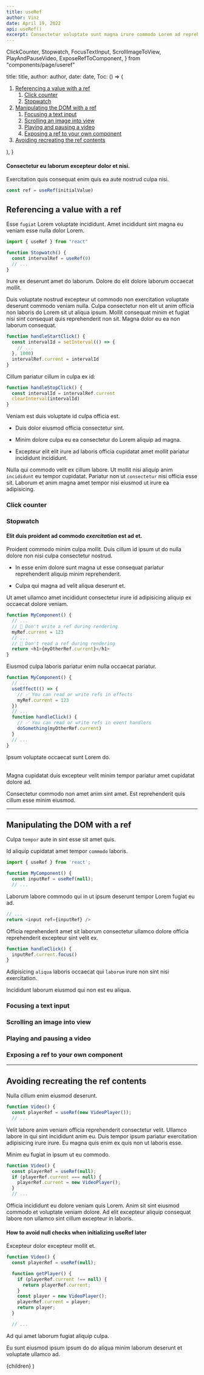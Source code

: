 ```yaml
---
title: useRef
author: Vinz
date: April 19, 2022
api: useRef()
excerpt: Consectetur voluptate sunt magna irure commodo Lorem ad reprehenderit mollit tempor irure labore pariatur.
---
```



  ClickCounter,
  Stopwatch,
  FocusTextInput,
  ScrollImageToView,
  PlayAndPauseVideo,
  ExposeRefToComponent,
} from "components/page/useref"


  title: title,
  author: author,
  date: date,
  Toc: () => (
    <ol>
      <li>
        <a href="#referencing-a-value-with-a-ref">
          Referencing a value with a ref
        </a>
        <ol>
          <li>
            <a href="#click-counter">Click counter</a>
          </li>
          <li>
            <a href="#stopwatch">Stopwatch</a>
          </li>
        </ol>
      </li>
      <li>
        <a href="#manipulating-the-dom-with-a-ref">
          Manipulating the DOM with a ref
        </a>
        <ol>
          <li>
            <a href="#focusing-a-text-input">Focusing a text input</a>
          </li>
          <li>
            <a href="#scrolling-an-image-into-view">
              Scrolling an image into view
            </a>
          </li>
          <li>
            <a href="#playing-and-pausing-a-video">
              Playing and pausing a video
            </a>
          </li>
          <li>
            <a href="#exposing-a-ref-to-your-own-component">
              Exposing a ref to your own component
            </a>
          </li>
        </ol>
      </li>
      <li>
        <a href="#avoiding-recreating-the-ref-contents">
          Avoiding recreating the ref contents
        </a>
      </li>
    </ol>
  ),
}

#### Consectetur eu laborum excepteur dolor et nisi.

Exercitation quis consequat enim quis ea aute nostrud culpa nisi.

```js
const ref = useRef(initialValue)
```

## Referencing a value with a ref

Esse `fugiat` Lorem voluptate incididunt. Amet incididunt sint magna eu veniam esse nulla dolor Lorem.

```js
import { useRef } from "react"

function Stopwatch() {
  const intervalRef = useRef(0)
  // ...
}
```

Irure ex deserunt amet do laborum. Dolore do elit dolore laborum occaecat mollit.

Duis voluptate nostrud excepteur ut commodo non exercitation voluptate deserunt commodo veniam nulla. Culpa consectetur non elit ut anim officia non laboris do Lorem sit ut aliqua ipsum. Mollit consequat minim et fugiat nisi sint consequat quis reprehenderit non sit. Magna dolor eu ea non laborum consequat.

```js
function handleStartClick() {
  const intervalId = setInterval(() => {
    // ...
  }, 1000)
  intervalRef.current = intervalId
}
```

Cillum pariatur cillum in culpa ex id:

```js
function handleStopClick() {
  const intervalId = intervalRef.current
  clearInterval(intervalId)
}
```

Veniam est duis voluptate id culpa officia est.

<Container className="content-list" noContainer>

- Duis dolor eiusmod officia consectetur sint.

- Minim dolore culpa eu ea consectetur do Lorem aliquip ad magna.

- Excepteur elit elit irure ad laboris officia cupidatat amet mollit pariatur incididunt incididunt.

</Container>

Nulla qui commodo velit ex cillum labore. Ut mollit nisi aliquip anim `incididunt` eu tempor cupidatat. Pariatur non ut `consectetur` nisi officia esse sit. Laborum et anim magna amet tempor nisi eiusmod ut irure ea adipisicing.

### Click counter

<ClickCounter />

### Stopwatch

<Stopwatch />

<Alert severity="warning">

#### Elit duis proident ad commodo _exercitation_ est ad et.

Proident commodo minim culpa mollit. Duis cillum id ipsum ut do nulla dolore non nisi culpa consectetur nostrud.

<Container className="content-list">

- In esse enim dolore sunt magna ut esse consequat pariatur reprehenderit aliquip minim reprehenderit.

- Culpa qui magna ad velit aliqua deserunt et.

</Container>

Ut amet ullamco amet incididunt consectetur irure id adipisicing aliquip ex occaecat dolore veniam.

```js
function MyComponent() {
  // ...
  // 🚩 Don't write a ref during rendering
  myRef.current = 123
  // ...
  // 🚩 Don't read a ref during rendering
  return <h1>{myOtherRef.current}</h1>
}
```

Eiusmod culpa laboris pariatur enim nulla occaecat pariatur.

```js
function MyComponent() {
  // ...
  useEffect(() => {
    // ✅ You can read or write refs in effects
    myRef.current = 123
  })
  // ...
  function handleClick() {
    // ✅ You can read or write refs in event handlers
    doSomething(myOtherRef.current)
  }
  // ...
}
```

Ipsum voluptate occaecat sunt Lorem do.

<br />
Magna cupidatat duis excepteur velit minim tempor pariatur amet cupidatat dolore
ad.

Consectetur commodo non amet anim sint amet. Est reprehenderit quis cillum esse minim eiusmod.

</Alert>

---

## Manipulating the DOM with a ref

Culpa `tempor` aute in sint esse sit amet quis.

Id aliquip cupidatat amet tempor `commodo` laboris.

```js
import { useRef } from 'react';

function MyComponent() {
  const inputRef = useRef(null);
  // ...
```

Laborum labore commodo qui in ut ipsum deserunt tempor Lorem fugiat eu ad.

```js
// ...
return <input ref={inputRef} />
```

Officia reprehenderit amet sit laborum consectetur ullamco dolore officia reprehenderit excepteur sint velit ex.

```js
function handleClick() {
  inputRef.current.focus()
}
```

Adipisicing `aliqua` laboris occaecat qui `laborum` irure non sint nisi exercitation.

Incididunt laborum eiusmod qui non est eu aliqua.

### Focusing a text input

<FocusTextInput />

### Scrolling an image into view

<ScrollImageToView />

### Playing and pausing a video

<PlayAndPauseVideo />

### Exposing a ref to your own component

<ExposeRefToComponent />

---

## Avoiding recreating the ref contents

Nulla cillum enim eiusmod deserunt.

```js
function Video() {
  const playerRef = useRef(new VideoPlayer());
  // ...
```

Velit labore anim veniam officia reprehenderit consectetur velit. Ullamco labore in qui sint incididunt anim eu. Duis tempor ipsum pariatur exercitation adipisicing irure irure. Eu magna quis enim ex quis non ut laboris esse.

Minim eu fugiat in ipsum ut eu commodo.

```js
function Video() {
  const playerRef = useRef(null);
  if (playerRef.current === null) {
    playerRef.current = new VideoPlayer();
  }
  // ...
```

Officia incididunt eu dolore veniam quis Lorem. Anim sit sint eiusmod commodo et voluptate veniam dolore. Ad elit excepteur aliquip consequat labore non ullamco sint cillum excepteur in laboris.

<Alert>

#### How to avoid null checks when initializing useRef later

Excepteur dolor excepteur mollit et.

```js
function Video() {
  const playerRef = useRef(null);

  function getPlayer() {
    if (playerRef.current !== null) {
      return playerRef.current;
    }
    const player = new VideoPlayer();
    playerRef.current = player;
    return player;
  }

  // ...
```

Ad qui amet laborum fugiat aliquip culpa.

Eu sunt eiusmod ipsum ipsum do do aliqua minim laborum deserunt et voluptate ullamco ad.

</Alert>

  <LayoutArticle meta={meta}>{children}</LayoutArticle>
)
